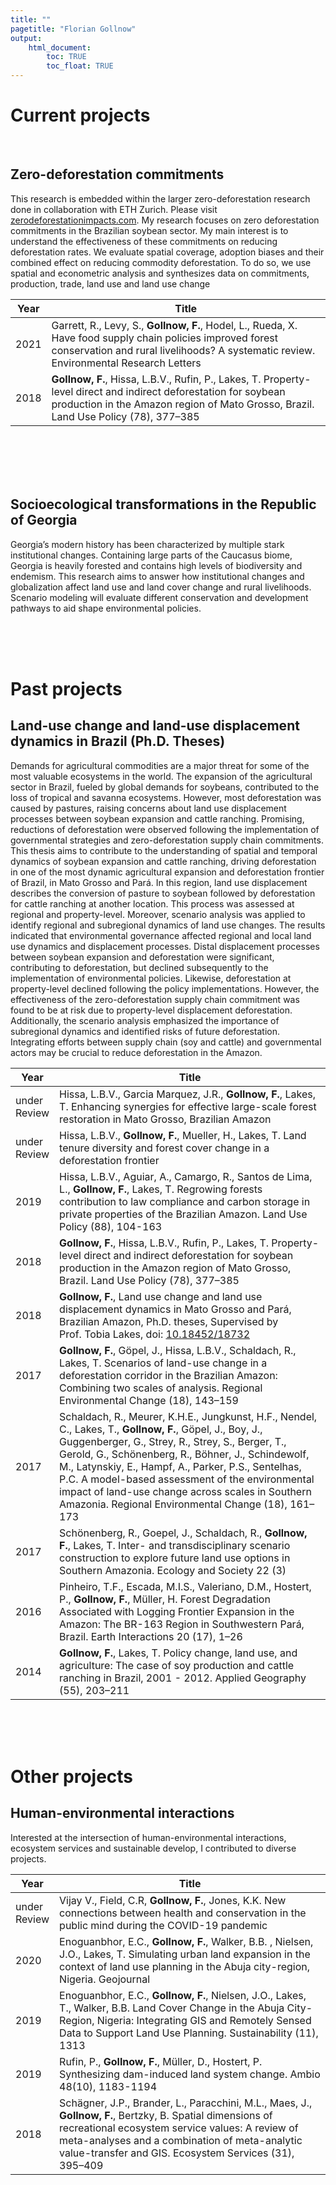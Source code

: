 ```yaml
---
title: ""
pagetitle: "Florian Gollnow"
output: 
    html_document:
        toc: TRUE
        toc_float: TRUE
---
```

<link rel="stylesheet" href="styles.css" type="text/css">
<link rel="stylesheet" href="academicicons/css/academicons.min.css"/>

# Current projects 

\

## Zero-deforestation commitments
This research is embedded within the larger zero-deforestation research done in collaboration with ETH Zurich. Please visit [zerodeforestationimpacts.com](http://zerodeforestationimpacts.com/). 
My research focuses on zero deforestation commitments in the Brazilian soybean sector. My main interest is to understand the effectiveness of these commitments on reducing deforestation rates. We evaluate spatial coverage, adoption biases and their combined effect on reducing commodity deforestation. To do so, we use spatial and econometric analysis and synthesizes data on commitments, production, trade, land use and land use change

Year | Title
-----|---------------------------------------------
2021 | Garrett, R., Levy, S., **Gollnow, F.**, Hodel, L., Rueda, X. Have food supply chain policies improved forest conservation and rural livelihoods? A systematic review. Environmental Research Letters
2018 | **Gollnow, F.**, Hissa, L.B.V., Rufin, P., Lakes, T. Property-level direct and indirect deforestation for soybean production in the Amazon region of Mato Grosso, Brazil. Land Use Policy (78), 377–385
  
\
\
\
\
  
## Socioecological transformations in the Republic of Georgia
Georgia’s modern history has been characterized by multiple stark institutional changes. Containing large parts of the Caucasus biome, Georgia is heavily forested and contains high levels of biodiversity and endemism. This research aims to answer how institutional changes and globalization affect land use and land cover change and rural livelihoods. Scenario modeling will evaluate different conservation and development pathways to aid shape environmental policies. 
  
\
\
\

# Past projects
  
## Land-use change and land-use displacement dynamics in Brazil (Ph.D. Theses)
Demands for agricultural commodities are a major threat for some of the most valuable ecosystems in the world. The expansion of the agricultural sector in Brazil, fueled by global demands for soybeans, contributed to the loss of tropical and savanna ecosystems. However, most deforestation was caused by pastures, raising concerns about land use displacement processes between soybean expansion and cattle ranching. Promising, reductions of deforestation were observed following the implementation of governmental strategies and zero-deforestation supply chain commitments. This thesis aims to contribute to the understanding of spatial and temporal dynamics of soybean expansion and cattle ranching, driving deforestation in one of the most dynamic agricultural expansion and deforestation frontier of Brazil, in Mato Grosso and Pará. In this region, land use displacement describes the conversion of pasture to soybean followed by deforestation for cattle ranching at another location. This process was assessed at regional and property-level. Moreover, scenario analysis was applied to identify regional and subregional dynamics of land use changes. The results indicated that environmental governance affected regional and local land use dynamics and displacement processes. Distal displacement processes between soybean expansion and deforestation were significant, contributing to deforestation, but declined subsequently to the implementation of environmental policies. Likewise, deforestation at property-level declined following the policy implementations. However, the effectiveness of the zero-deforestation supply chain commitment was found to be at risk due to property-level displacement deforestation. Additionally, the scenario analysis emphasized the importance of subregional dynamics and identified risks of future deforestation. Integrating efforts between supply chain (soy and cattle) and governmental actors may be crucial to reduce deforestation in the Amazon.

Year | Title
-----|---------------------------------------------
under Review | Hissa, L.B.V., Garcia Marquez, J.R., **Gollnow, F.**, Lakes, T. Enhancing synergies for effective large-scale forest restoration in Mato Grosso, Brazilian Amazon
under Review | Hissa, L.B.V., **Gollnow, F.**, Mueller, H., Lakes, T. Land tenure diversity and forest cover change in a deforestation frontier
2019 | Hissa, L.B.V., Aguiar, A., Camargo, R., Santos de Lima, L., **Gollnow, F.**, Lakes, T. Regrowing forests contribution to law compliance and carbon storage in private properties of the Brazilian Amazon. Land Use Policy (88), 104-163
2018 | **Gollnow, F.**, Hissa, L.B.V., Rufin, P., Lakes, T. Property-level direct and indirect deforestation for soybean production in the Amazon region of Mato Grosso, Brazil. Land Use Policy (78), 377–385
2018 | **Gollnow, F.**, Land use change and land use displacement dynamics in Mato Grosso and Pará, Brazilian Amazon, Ph.D. theses, Supervised by Prof. Tobia Lakes, doi: [10.18452/18732](https://doi.org/10.18452/18732)
2017 | **Gollnow, F.**, Göpel, J., Hissa, L.B.V., Schaldach, R., Lakes, T. Scenarios of land-use change in a deforestation corridor in the Brazilian Amazon: Combining two scales of analysis. Regional Environmental Change (18), 143–159
2017 | Schaldach, R., Meurer, K.H.E., Jungkunst, H.F., Nendel, C., Lakes, T., **Gollnow, F.**, Göpel, J., Boy, J., Guggenberger, G., Strey, R., Strey, S., Berger, T., Gerold, G., Schönenberg, R., Böhner, J., Schindewolf, M., Latynskiy, E., Hampf, A., Parker, P.S., Sentelhas, P.C. A model-based assessment of the environmental impact of land-use change across scales in Southern Amazonia. Regional Environmental Change (18), 161–173
2017 | Schönenberg, R., Goepel, J., Schaldach, R., **Gollnow, F.**, Lakes, T. Inter- and transdisciplinary scenario construction to explore future land use options in Southern Amazonia. Ecology and Society 22 (3)
2016 | Pinheiro, T.F., Escada, M.I.S., Valeriano, D.M., Hostert, P., **Gollnow, F.**, Müller, H. Forest Degradation Associated with Logging Frontier Expansion in the Amazon: The BR-163 Region in Southwestern Pará, Brazil. Earth Interactions 20 (17), 1–26
2014 | **Gollnow, F.**, Lakes, T. Policy change, land use, and agriculture: The case of soy production and cattle ranching in Brazil, 2001 - 2012. Applied Geography (55), 203–211

\
\
\

# Other projects

## Human-environmental interactions  
Interested at the intersection of human-environmental interactions, ecosystem services and sustainable develop, I contributed to diverse projects.

Year | Title
-----|---------------------------------------------
under Review | Vijay V., Field, C.R, **Gollnow, F.**, Jones, K.K. New connections between health and conservation in the public mind during the COVID-19 pandemic
2020 | Enoguanbhor, E.C., **Gollnow, F.**, Walker, B.B. , Nielsen, J.O., Lakes, T. Simulating urban land expansion in the context of land use planning in the Abuja city-region, Nigeria. Geojournal 
2019 | Enoguanbhor, E.C., **Gollnow, F.**, Nielsen, J.O., Lakes, T., Walker, B.B. Land Cover Change in the Abuja City-Region, Nigeria: Integrating GIS and Remotely Sensed Data to Support Land Use Planning. Sustainability (11), 1313
2019 | Rufin, P., **Gollnow, F.**, Müller, D., Hostert, P. Synthesizing dam-induced land system change. Ambio 48(10), 1183-1194
2018 | Schägner, J.P., Brander, L., Paracchini, M.L., Maes, J., **Gollnow, F.**, Bertzky, B. Spatial dimensions of recreational ecosystem service values: A review of meta-analyses and a combination of meta-analytic value-transfer and GIS. Ecosystem Services (31), 395–409





